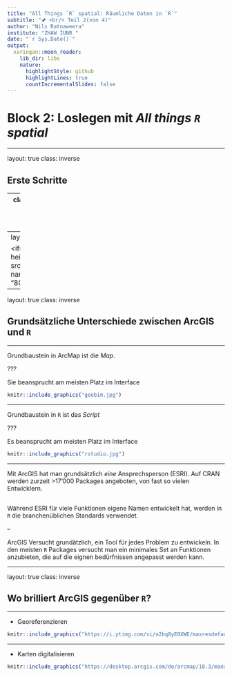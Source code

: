 ```yaml
---
title: "All Things `R` spatial: Räumliche Daten in `R`"
subtitle: "🖈 <br/> Teil 2(von 4)"
author: "Nils Ratnaweera"
institute: "ZHAW IUNR "
date: "`r Sys.Date()`"
output:
  xaringan::moon_reader:
    lib_dir: libs
    nature:
      highlightStyle: github
      highlightLines: true
      countIncrementalSlides: false
---
```


# Block 2: Loslegen mit *All things `R` spatial*

---

layout: true
class: inverse

## Erste Schritte

---
class: middle
- Mit ein bisschen Erfahrung in R ist die Handhabung von Geodaten Kinderleicht

- Schauen wir uns mal die Lernumgebung an, die wir entwickelt haben

- dazu besuchen wir [arc2r.github.io/book](https://arc2r.github.io/book/)

???

- Handling vom buch zeigen: TOC ein aus, Suchfunktion, Schriftgrösse und Art
- Warum englisch? um die Internationale R und GIS Community involvieren zu können 

---
layout: false

<iframe style="position: absolute; height: 90%; border: none" src="https://arc2r.github.io/book/" name="book", width = "80%">Alternativtext</iframe>


---

layout: true
class: inverse

## Grundsätzliche Unterschiede zwischen ArcGIS und `R`


---

Grundbaustein in ArcMap ist die *Map*. 

???

Sie beansprucht am meisten Platz im Interface  



```r
knitr::include_graphics("geobim.jpg")
```

---

Grundbaustein in `R` ist das *Script*

???

Es beansprucht am meisten Platz im Interface  


```r
knitr::include_graphics("rstudio.jpg")
```

---


Mit ArcGIS hat man grundsätzlich *eine* Ansprechsperson (ESRI). Auf CRAN werden zurzeit >17'000 Packages angeboten, von fast so vielen Entwicklern.

<!-- es gibt immer N+1 wege ein Problem in R zu lösen -->
--


Während ESRI für viele Funktionen eigene Namen entwickelt hat, werden in `R` die branchenüblichen Standards verwendet. <!-- Beispiel Clip, Select,  -->  

--

ArcGIS Versucht grundätzlich, ein Tool für jedes Problem zu entwickeln. In den meisten `R` Packages versucht man ein minimales Set an Funktionen anzubieten, die auf die eignen bedürfnissen angepasst werden kann. 


<!-- Bild einfügen vom Netzwerkdiagramm -->

---


layout: true
class: inverse

## Wo brilliert ArcGIS gegenüber `R`?


---

- Georeferenzieren

```r
knitr::include_graphics("https://i.ytimg.com/vi/o2bq8yE0XWE/maxresdefault.jpg")
```


---

- Karten digitalisieren


```r
knitr::include_graphics("https://desktop.arcgis.com/de/arcmap/10.3/manage-data/creating-new-features/GUID-D6396C58-0375-402D-B3C2-441E76A18AED-web.png")
```



<!-- Quck and dirty map? -->




